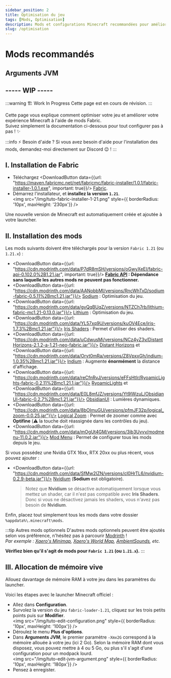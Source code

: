 ```yaml
---
sidebar_position: 2
title: Optimisation du jeu
tags: [Mods, Optimisation]
description: Mods et configurations Minecraft recommandées pour améliorer votre expérience de jeu
slug: /optimisation
---
```



# Mods recommandés

## Arguments JVM

<MinecraftJvmFlags />

## ----- WIP -----

:::warning 🏗️ Work In Progress
Cette page est en cours de révision.
:::

Cette page vous explique comment optimiser votre jeu et améliorer votre expérience Minecraft à l'aide de mods Fabric. <br/>
Suivez simplement la documentation ci-dessous pour tout configurer pas à pas ! ✨

:::info ⚡ Besoin d'aide ?
Si vous avez besoin d'aide pour l'installation des mods, demandez-moi directement sur Discord 😉 !
:::

## I. Installation de Fabric

* Téléchargez <DownloadButton data={{url: "https://maven.fabricmc.net/net/fabricmc/fabric-installer/1.0.1/fabric-installer-1.0.1.exe", important: true}}/> [Fabric](https://fabricmc.net/use/installer/).
* Démarrez l'installateur, et **installez la version `1.21`**.<br/>
  <img src="/img/tuto-fabric-installer-1-21.png" style={{ borderRadius: '10px', maxHeight: '230px'}} /><br/>

Une nouvelle version de Minecraft est automatiquement créée et ajoutée à votre launcher.

## II. Installation des mods

Les mods suivants doivent être téléchargés pour la version `Fabric 1.21` (ou `1.21.x`) :
* <DownloadButton data={{url: "https://cdn.modrinth.com/data/P7dR8mSH/versions/oGwyXeEI/fabric-api-0.102.0%2B1.21.jar", important: true}}/>
  **[Fabric API](https://modrinth.com/mod/fabric-api/version/0.102.0+1.21) : Dépendance sans laquelle les autres mods ne peuvent pas fonctionner.**
* <DownloadButton data={{url: "https://cdn.modrinth.com/data/AANobbMI/versions/RncWhTxD/sodium-fabric-0.5.11%2Bmc1.21.jar"}}/>
  [Sodium](https://modrinth.com/mod/sodium/version/mc1.21-0.5.11) : Optimisation du jeu.
* <DownloadButton data={{url: "https://cdn.modrinth.com/data/gvQqBUqZ/versions/NTZCh7rb/lithium-fabric-mc1.21-0.13.0.jar"}}/>
  [Lithium](https://modrinth.com/mod/lithium/version/mc1.21-0.13.0) : Optimisation du jeu.
* <DownloadButton data={{url: "https://cdn.modrinth.com/data/YL57xq9U/versions/kuOV4Ece/iris-1.7.3%2Bmc1.21.jar"}}/>
  [Iris Shaders](https://modrinth.com/mod/iris/version/1.7.3+1.21) : Permet d'utiliser des shaders.
* <DownloadButton data={{url: "https://cdn.modrinth.com/data/uCdwusMi/versions/NCz4yZ3v/DistantHorizons-2.1.2-a-1.21-neo-fabric.jar"}}/>
  [Distant Horizons](https://modrinth.com/mod/distanthorizons/version/2.1.2-a-1.21) et
  <DownloadButton data={{url: "https://cdn.modrinth.com/data/Orvt0mRa/versions/Z8VpxxGh/indium-1.0.35%2Bmc1.21.jar"}}/>
  [Indium](https://modrinth.com/mod/indium/version/1.0.35+mc1.21) : Augmente **énormément** la distance d'affichage.
* <DownloadButton data={{url: "https://cdn.modrinth.com/data/reCfnRvJ/versions/eFFsHtIr/RyoamicLights-fabric-0.2.11%2Bmc1.21.1.jar"}}/>
  [RyoamicLights](https://modrinth.com/mod/ryoamiclights/version/0.2.11+mc1.21.1-fabric) et
  <DownloadButton data={{url: "https://cdn.modrinth.com/data/E0L8mfJZ/versions/Yt9IWzuL/ObsidianUI-fabric-0.2.7%2Bmc1.21.jar"}}/>
  [ObsidianUI](https://modrinth.com/mod/obsidianui/version/0.2.7+mc1.21-fabric) : Lumières dynamiques.
* <DownloadButton data={{url: "https://cdn.modrinth.com/data/8bOImuGU/versions/pfmJF32p/logical_zoom-0.0.25.jar"}}/>
  [Logical Zoom](https://modrinth.com/mod/logical-zoom/version/0.0.25) : Permet de zoomer comme avec **Optifine** (⚠️ la touche doit réassignée dans les contrôles du jeu).
* <DownloadButton data={{url: "https://cdn.modrinth.com/data/mOgUt4GM/versions/3ib3Uvvv/modmenu-11.0.2.jar"}}/>
  [Mod Menu](https://modrinth.com/mod/modmenu/version/11.0.2) : Permet de configurer tous les mods depuis le jeu.

Si vous possédez une Nvidia GTX 16xx, RTX 20xx ou plus récent, vous pouvez ajouter :
* <DownloadButton data={{url: "https://cdn.modrinth.com/data/SfMw2IZN/versions/cl0HrTL6/nvidium-0.2.9-beta.jar"}}/>
  [Nvidium](https://modrinth.com/mod/nvidium/version/0.2.9-beta) (**Sodium** est obligatoire).
  > Notez que **Nvidium** se désactive automatiquement lorsque vous mettez un shader, car il n'est pas compatible avec **Iris Shaders**.
  > Donc si vous ne désactivez jamais les shaders, vous n'avez pas besoin de **Nvidium**.

Enfin, placez tout simplement tous les mods dans votre dossier `%appdata%\.minecraft\mods`.

:::tip Autres mods optionnels
D'autres mods optionnels peuvent être ajoutés selon vos préférence, n'hésitez pas à parcourir [Modrinth](https://modrinth.com/mods?g=categories:fabric&v=1.21&e=client) !<br/>
_Par exemple : [Xaero's Minimap](https://modrinth.com/mod/xaeros-minimap/version/24.3.0_Fabric_1.21), [Xaero's World Map](https://modrinth.com/mod/xaeros-world-map/version/1.39.0_Fabric_1.21),
[AmbientSounds](https://modrinth.com/mod/ambientsounds/version/TWIsleX6), etc._

**Vérifiez bien qu'il s'agit de mods pour `Fabric 1.21` (ou `1.21.x`).**
:::

## III. Allocation de mémoire vive

Allouez davantage de mémoire RAM à votre jeu dans les paramètres du launcher.

Voici les étapes avec le launcher Minecraft officiel :
* Allez dans **Configuration**.
* Survolez la version du jeu `fabric-loader-1.21`, cliquez sur les trois petits points puis sur **Modifier**.<br/>
  <img src="/img/tuto-edit-configuration.png" style={{ borderRadius: '10px', maxHeight: '100px'}} /><br/>
* Déroulez le menu **Plus d'options**.
* Dans **Arguments JVM**, le premier paramètre `-Xmx2G` correspond à la mémoire allouée à votre jeu (ici 2 Go).
  Selon la mémoire RAM dont vous disposez, vous pouvez mettre à 4 ou 5 Go, ou plus s'il s'agit d'une configuration pour un modpack lourd.<br/>
  <img src="/img/tuto-edit-jvm-argument.png" style={{ borderRadius: '10px', maxHeight: '180px'}} /><br/>
* Pensez à enregister.